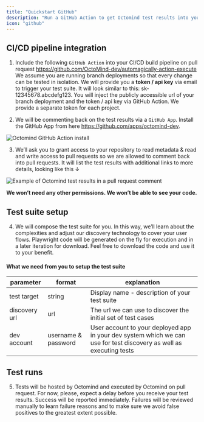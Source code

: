 ```yaml
---
title: "Quickstart GitHub"
description: "Run a GitHub Action to get Octomind test results into your pull request comments"
icon: "github"
---
```


## CI/CD pipeline integration

1. Include the following `GitHub Action` into your CI/CD build pipeline on pull request https://github.com/OctoMind-dev/automagically-action-execute
   We assume you are running branch deployments so that every change can be tested in isolation. We will provide you a **token / api key** via email to trigger your test suite. It will look similar to this: sk-12345678.abcdefg123. You will inject the publicly accessible url of your branch deployment and the token / api key via GitHub Action. We provide a separate token for each project.

2. We will be commenting back on the test results via a `GitHub App`. Install the GitHub App from here https://github.com/apps/octomind-dev.

<Frame caption="Octomind GitHub Action install, screenshot 06/2023">
 <img src="/images/Octomind-GitHub-Action-install-screenshot.png" alt="Octomind GitHub Action install" />
</Frame>

3. We’ll ask you to grant access to your repository to read metadata & read and write access to pull requests so we are allowed to comment back into pull requests. It will list the test results with additional links to more details, looking like this ↓

<Frame caption="Example of Octomind test results in a pull request comment, screenshot 06/2023">
 <img src="/images/Octomind-test-results-commit-comments-GitHub-example.png" alt="Example of Octomind test results in a pull request comment"/>
</Frame>

<div class="mt-8"/>

<Tip>**We won’t need any other permissions. We won’t be able to see your code.**</Tip>

## Test suite setup

4. We will compose the test suite for you. In this way, we’ll learn about the complexities and adjust our discovery technology to cover your user flows. Playwright code will be generated on the fly for execution and in a later iteration for download. Feel free to download the code and use it to your benefit.

#### What we need from you to setup the test suite

| parameter     | format              | explanation                                                                                                         |
|---------------|---------------------|---------------------------------------------------------------------------------------------------------------------|
| test target   | string              | Display name - description of your test suite                                                                       |
| discovery url | url                 | The url we can use to discover the initial set of test cases                                                        |
| dev account   | username & password | User account to your deployed app in your dev system which we can use for test discovery as well as executing tests |

## Test runs

5. Tests will be hosted by Octomind and executed by Octomind on pull request. For now, please, expect a delay before you receive your test results. Success will be reported immediately. Failures will be reviewed manually to learn failure reasons and to make sure we avoid false positives to the greatest extent possible.
